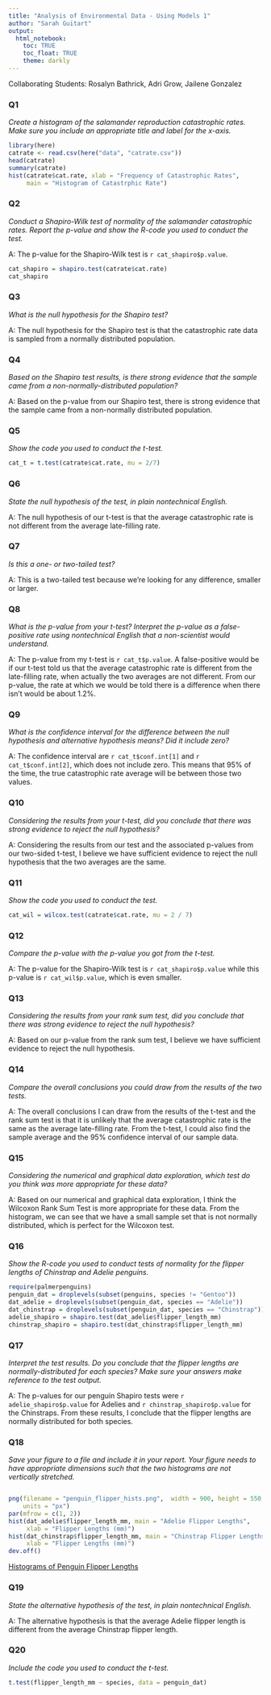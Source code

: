 ```yaml
---
title: "Analysis of Environmental Data - Using Models 1"
author: "Sarah Guitart"
output: 
  html_notebook:
    toc: TRUE
    toc_float: TRUE
    theme: darkly 
---
```


Collaborating Students: Rosalyn Bathrick, Adri Grow, Jailene Gonzalez 


### Q1

*Create a histogram of the salamander reproduction catastrophic rates. Make sure you include an appropriate title and label for the x-axis.*
```r
library(here)
catrate <- read.csv(here("data", "catrate.csv"))
head(catrate)
summary(catrate)
hist(catrate$cat.rate, xlab = "Frequency of Catastrophic Rates", 
     main = "Histogram of Catastrphic Rate")
```

### Q2

*Conduct a Shapiro-Wilk test of normality of the salamander catastrophic rates. Report the p-value and show the R-code you used to conduct the test.*

A: The p-value for the Shapiro-Wilk test is `r cat_shapiro$p.value`. 
```r
cat_shapiro = shapiro.test(catrate$cat.rate)
cat_shapiro
```

### Q3

*What is the null hypothesis for the Shapiro test?*

A: The null hypothesis for the Shapiro test is that the catastrophic rate data is sampled from a normally distributed population. 

### Q4

*Based on the Shapiro test results, is there strong evidence that the sample came from a non-normally-distributed population?*

A: Based on the p-value from our Shapiro test, there is strong evidence that the sample came from a non-normally distributed population. 

### Q5

*Show the code you used to conduct the t-test.*
```r
cat_t = t.test(catrate$cat.rate, mu = 2/7)
```

### Q6

*State the null hypothesis of the test, in plain nontechnical English.*

A: The null hypothesis of our t-test is that the average catastrophic rate is not different from the average late-filling rate. 

### Q7

*Is this a one- or two-tailed test?*

A: This is a two-tailed test because we're looking for any difference, smaller or larger. 

### Q8

*What is the p-value from your t-test? Interpret the p-value as a false-positive rate using nontechnical English that a non-scientist would understand.*

A: The p-value from my t-test is `r cat_t$p.value`. A false-positive would be if our t-test told us that the average catastrophic rate is different from the late-filling rate, when actually the two averages are not different. From our p-value, the rate at which we would be told there is a difference when there isn't would be about 1.2%. 

### Q9

*What is the confidence interval for the difference between the null hypothesis and alternative hypothesis means? Did it include zero?*

A: The confidence interval are `r cat_t$conf.int[1]` and `r cat_t$conf.int[2]`, which does not include zero. This means that 95% of the time, the true catastrophic rate average will be between those two values. 

### Q10

*Considering the results from your t-test, did you conclude that there was strong evidence to reject the null hypothesis?*

A: Considering the results from our test and the associated p-values from our two-sided t-test, I believe we have sufficient evidence to reject the null hypothesis that the two averages are the same. 

### Q11

*Show the code you used to conduct the test.*
```r
cat_wil = wilcox.test(catrate$cat.rate, mu = 2 / 7)
```

### Q12

*Compare the p-value with the p-value you got from the t-test.*

A: The p-value for the Shapiro-Wilk test is `r cat_shapiro$p.value` while this p-value is `r cat_wil$p.value`, which is even smaller.  

### Q13

*Considering the results from your rank sum test, did you conclude that there was strong evidence to reject the null hypothesis?*

A: Based on our p-value from the rank sum test, I believe we have sufficient evidence to reject the null hypothesis. 

### Q14

*Compare the overall conclusions you could draw from the results of the two tests.*

A: The overall conclusions I can draw from the results of the t-test and the rank sum test is that it is unlikely that the average catastrophic rate is the same as the average late-filling rate. From the t-test, I could also find the sample average and the 95% confidence interval of our sample data. 

### Q15

*Considering the numerical and graphical data exploration, which test do you think was more appropriate for these data?*

A: Based on our numerical and graphical data exploration, I think the Wilcoxon Rank Sum Test is more appropriate for these data. From the histogram, we can see that we have a small sample set that is not normally distributed, which is perfect for the Wilcoxon test. 

### Q16

*Show the R-code you used to conduct tests of normality for the flipper lengths of Chinstrap and Adelie penguins.*
```r
require(palmerpenguins)
penguin_dat = droplevels(subset(penguins, species != "Gentoo"))
dat_adelie = droplevels(subset(penguin_dat, species == "Adelie"))
dat_chinstrap = droplevels(subset(penguin_dat, species == "Chinstrap"))
adelie_shapiro = shapiro.test(dat_adelie$flipper_length_mm)
chinstrap_shapiro = shapiro.test(dat_chinstrap$flipper_length_mm)
```

### Q17

*Interpret the test results. Do you conclude that the flipper lengths are normally-distributed for each species? Make sure your answers make reference to the test output.*

A: The p-values for our penguin Shapiro tests were `r adelie_shapiro$p.value` for Adelies and `r chinstrap_shapiro$p.value` for the Chinstraps. From these results, I conclude that the flipper lengths are normally distributed for both species. 

### Q18

*Save your figure to a file and include it in your report. Your figure needs to have appropriate dimensions such that the two histograms are not vertically stretched.*

```r

```
```r
png(filename = "penguin_flipper_hists.png",  width = 900, height = 550, 
    units = "px")
par(mfrow = c(1, 2))
hist(dat_adelie$flipper_length_mm, main = "Adelie Flipper Lengths",
     xlab = "Flipper Lengths (mm)")
hist(dat_chinstrap$flipper_length_mm, main = "Chinstrap Flipper Lengths",
     xlab = "Flipper Lengths (mm)")
dev.off()
```
[Histograms of Penguin Flipper Lengths](penguin_flipper_hists.png)

### Q19

*State the alternative hypothesis of the test, in plain nontechnical English.*

A: The alternative hypothesis is that the average Adelie flipper length is different from the average Chinstrap flipper length. 

### Q20

*Include the code you used to conduct the t-test.*
```r
t.test(flipper_length_mm ~ species, data = penguin_dat)
```
